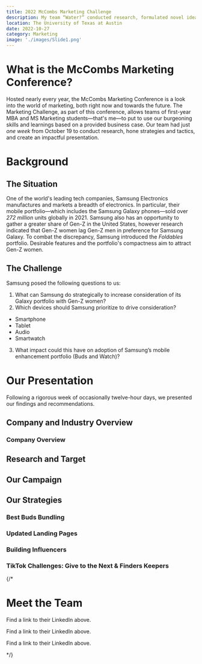 ```yaml
---
title: 2022 McCombs Marketing Challenge
description: My team “Water?” conducted research, formulated novel ideas and marketing campaigns, and presented our solutions at the 2022 McCombs Marketing Challenge, earning a spot in the top four as finalists.
location: The University of Texas at Austin
date: 2022-10-27
category: Marketing
image: './images/Slide1.png'
---
```






# What is the McCombs Marketing Conference?

Hosted nearly every year, the McCombs Marketing Conference is a look into the world of marketing, both right now and towards the future. The Marketing Challenge, as part of this conference, allows teams of first-year MBA and MS Marketing students—that's me—to put to use our burgeoning skills and learnings based on a provided business case. Our team had just *one week* from October 19 to conduct research, hone strategies and tactics, and create an impactful presentation.

# Background

## The Situation

One of the world's leading tech companies, Samsung Electronics manufactures and markets a breadth of electronics. In particular, their mobile portfolio—which includes the Samsung Galaxy phones—sold over *272 million* units globally in 2021. Samsung also has an opportunity to gather a greater share of Gen-Z in the United States, however research indicated that Gen-Z women lag Gen-Z men in preference for Samsung Galaxy. To combat the discrepancy, Samsung introduced the *Foldables* portfolio. Desirable features and the portfolio's compactness aim to attract Gen-Z women.

## The Challenge

Samsung posed the following questions to us:

1. What can Samsung do strategically to increase consideration of its Galaxy portfolio with Gen-Z women?
2. Which devices should Samsung prioritize to drive consideration?
 - Smartphone
 - Tablet
 - Audio
 - Smartwatch
3. What impact could this have on adoption of Samsung’s mobile enhancement portfolio (Buds and Watch)?

# Our Presentation

Following a rigorous week of occasionally twelve-hour days, we presented our findings and recommendations.

## Company and Industry Overview

### Company Overview

<BlurhashPicture
    src={Slide4}
    alt='idk'
/>

<BlurhashPicture
    src={Slide5}
    alt='idk'
/>

<BlurhashPicture
    src={Slide6}
    alt='idk'
/>

## Research and Target
<BlurhashPicture
    src={Slide8}
    alt='idk'
/>

<BlurhashPicture
    src={Slide12}
    alt='idk'
/>

<BlurhashPicture
    src={Slide13}
    alt='idk'
/>

## Our Campaign
<BlurhashPicture
    src={Slide15}
    alt='idk'
/>

## Our Strategies

### Best Buds Bundling
<BlurhashPicture
    src={Slide16}
    alt='idk'
/>


### Updated Landing Pages
<BlurhashPicture
    src={Slide17}
    alt='idk'
/>


### Building Influencers
<BlurhashPicture
    src={Slide19}
    alt='idk'
/>

### TikTok Challenges: Give to the Next & Finders Keepers
<BlurhashPicture
    src={Slide20}
    alt='idk'
/>



{/*

# Meet the Team

<!--<h3 className='flex items-center'>Abby Nichols<a href='#'><Icon name='simple-icons:linkedin' class='w-7 h-7 ml-4'/></a></h3>-->

Find a link to their LinkedIn above.


<!--<h3 className='flex items-center'>Michael Opiela<a href='#'><Icon name='simple-icons:linkedin' class='w-7 h-7 ml-4'/></a></h3>-->

Find a link to their LinkedIn above.


<!--<h3 className='flex items-center'>Erika Campoverde<a href='#'><Icon name='simple-icons:linkedin' class='w-7 h-7 ml-4'/></a></h3>-->

Find a link to their LinkedIn above.


*/}

